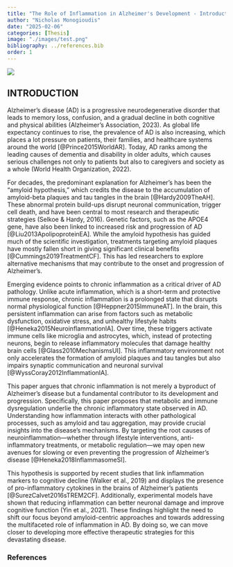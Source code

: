 ```yaml
---
title: "The Role of Inflammation in Alzheimer's Development - Introduction"
author: "Nicholas Monogioudis"
date: "2025-02-06"
categories: [Thesis]
image: "./images/test.png"
bibliography: ../references.bib
order: 1
---
```



![](images/test.png)

## INTRODUCTION

Alzheimer's disease (AD) is a progressive neurodegenerative disorder
that leads to memory loss, confusion, and a gradual decline in both
cognitive and physical abilities (Alzheimer's Association, 2023). As
global life expectancy continues to rise, the prevalence of AD is also
increasing, which places a lot pressure on patients, their families, and
healthcare systems around the world [@Prince2015WorldAR]. Today, AD
ranks among the leading causes of dementia and disability in older
adults, which causes serious challenges not only to patients but also to
caregivers and society as a whole (World Health Organization, 2022).

For decades, the predominant explanation for Alzheimer's has been the
"amyloid hypothesis," which credits the disease to the accumulation of
amyloid-beta plaques and tau tangles in the brain [@Hardy2009TheAH]. These abnormal protein build-ups disrupt neuronal communication,
trigger cell death, and have been central to most research and
therapeutic strategies (Selkoe & Hardy, 2016). Genetic factors, such as
the APOE4 gene, have also been linked to increased risk and progression
of AD [@Liu2013ApolipoproteinEA]. While the amyloid hypothesis has guided much
of the scientific investigation, treatments targeting amyloid plaques
have mostly fallen short in giving significant clinical benefits [@Cummings2019TreatmentCF]. This has led researchers to explore alternative
mechanisms that may contribute to the onset and progression of
Alzheimer's.

Emerging evidence points to chronic inflammation as a critical driver of
AD pathology. Unlike acute inflammation, which is a short-term and
protective immune response, chronic inflammation is a prolonged state
that disrupts normal physiological function [@Heppner2015ImmuneAT]. In
the brain, this persistent inflammation can arise from factors such as
metabolic dysfunction, oxidative stress, and unhealthy lifestyle habits [@Heneka2015NeuroinflammationIA]. Over time, these triggers activate immune cells
like microglia and astrocytes, which, instead of protecting neurons,
begin to release inflammatory molecules that damage healthy brain cells [@Glass2010MechanismsUI]. This inflammatory environment not only accelerates
the formation of amyloid plaques and tau tangles but also impairs
synaptic communication and neuronal survival [@WyssCoray2012InflammationIA].

This paper argues that chronic inflammation is not merely a byproduct of
Alzheimer's disease but a fundamental contributor to its development and
progression. Specifically, this paper proposes that metabolic and immune
dysregulation underlie the chronic inflammatory state observed in AD.
Understanding how inflammation interacts with other pathological
processes, such as amyloid and tau aggregation, may provide crucial
insights into the disease's mechanisms. By targeting the root causes of
neuroinflammation---whether through lifestyle interventions,
anti-inflammatory treatments, or metabolic regulation---we may open new
avenues for slowing or even preventing the progression of Alzheimer's
disease [@Heneka2018InflammasomeSI].

This hypothesis is supported by recent studies that link inflammation
markers to cognitive decline (Walker et al., 2019) and displays the
presence of pro-inflammatory cytokines in the brains of Alzheimer's
patients [@SurezCalvet2016sTREM2CF]. Additionally, experimental models
have shown that reducing inflammation can better neuronal damage and
improve cognitive function (Yin et al., 2021). These findings highlight
the need to shift our focus beyond amyloid-centric approaches and
towards addressing the multifaceted role of inflammation in AD. By doing
so, we can move closer to developing more effective therapeutic
strategies for this devastating disease.


### References

::: {#refs}
:::